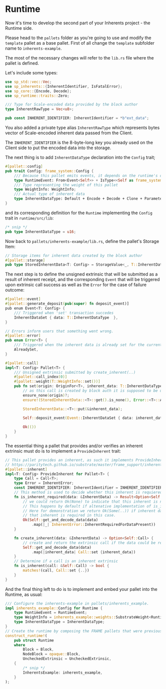 # Runtime
Now it's time to develop the second part of your Inherents project - the Runtime side.

Please head to the ```pallets``` folder as you're going to use and modify the ```template``` pallet
as a base pallet.
First of all change the ```template``` subfolder name to ```inherents-example```.

The most of the necessary changes will refer to the ```lib.rs``` file where the pallet is defined.

Let's include some types:
```rust title=pallets/inherents-example/lib.rs
use sp_std::vec::Vec;
use sp_inherents::{InherentIdentifier, IsFatalError};
use sp_core::{Encode, Decode};
use sp_runtime::traits::Zero;

/// Type for Scale-encoded data provided by the block author
type InherentRawType = Vec<u8>;

pub const INHERENT_IDENTIFIER: InherentIdentifier = *b"ext_data";
```
You also added a private type alias ```InherentRawType``` which represents bytes vector of Scale-encoded inherent data passed from the Client.

The ```INHERENT_IDENTIFIER``` is the 8-byte-long key you already used on the Client side to put the encoded data into the storage.

The next thing is to add ```InherentDataType``` declaration into the ```Config``` trait;
```rust title=pallets/inherents-example/lib.rs
#[pallet::config]
pub trait Config: frame_system::Config {
	/// Because this pallet emits events, it depends on the runtime's definition of an event.
	type RuntimeEvent: From<Event<Self>> + IsType<<Self as frame_system::Config>::RuntimeEvent>;
	/// Type representing the weight of this pallet
	type WeightInfo: WeightInfo;
	/// Actual type of inherent data
	type InherentDataType: Default + Encode + Decode + Clone + Parameter + Member + MaxEncodedLen;
}
```
and its corresponding definition for the ```Runtime``` implementing the ```Config``` trait in ```runtime/src/lib```:
```rust title=runtime/src/lib.rs
/* snip */
pub type InherentDataType = u16;
```
Now back to ```pallets/inherents-example/lib.rs```, define the pallet's Storage Item:
```rust title=pallets/inherents-example/lib.rs
// Storage items for inherent data created by the block author
#[pallet::storage]
pub type StoredInherentData<T: Config> = StorageValue<_, T::InherentDataType, OptionQuery>;
```
The next step is to define the unsigned extrinsic that will be submitted as a result of inherent receipt, and the corresponding ```Event``` that will be triggered upon extrinsic call success as well as the ```Error``` for the case of failure outcome:
```rust title=pallets/inherents-example/lib.rs
#[pallet::event]
#[pallet::generate_deposit(pub(super) fn deposit_event)]
pub enum Event<T: Config> {
	/// Triggered when 'set' transaction succedes
	InherentDataSet { data: T::InherentDataType  },
}

// Errors inform users that something went wrong.
#[pallet::error]
pub enum Error<T> {
	/// Triggered when the inherent data is already set for the current block
	AlreadySet,
}

#[pallet::call]
impl<T: Config> Pallet<T> {
	/// Unsigned extrinsic submitted by create_inherent(..) 
	#[pallet::call_index(0)]
	#[pallet::weight(T::WeightInfo::set())]
	pub fn set(origin: OriginFor<T>, inherent_data: T::InherentDataType) -> DispatchResult {
		// as this call is created by block auth it is supposed to be unsigned
		ensure_none(origin)?;
		ensure!(StoredInherentData::<T>::get().is_none(), Error::<T>::AlreadySet);

		StoredInherentData::<T>::put(&inherent_data);
		
		Self::deposit_event(Event::InherentDataSet { data: inherent_data });

		Ok(())
	}
}
```

The essential thing a pallet that provides and/or verifies an inherent extrinsic must do is to implement a ```ProvideInherent``` trait:
```rust title=pallets/inherents-example/lib.rs
// This pallet provides an inherent, as such it implements ProvideInherent trait
// https://paritytech.github.io/substrate/master/frame_support/inherent/trait.ProvideInherent.html
#[pallet::inherent]
impl<T: Config> ProvideInherent for Pallet<T> {
	type Call = Call<T>;
	type Error = InherentError;
	const INHERENT_IDENTIFIER: InherentIdentifier = INHERENT_IDENTIFIER;
	// This method is used to decide whether this inherent is requiered for the block to be accepted
	fn is_inherent_required(data: &InherentData) -> Result<Option<Self::Error>, Self::Error> {
		// we could return Ok(None) to indicate that this inherent is not required. 
		// This happens by default if altenative implementation of is_inherent_required is provided
		// Here for demonstration we return Ok(Some(..)) if inherent data is present and successfully decoded, expecting
		// that inherent is required in this case.
		Ok(Self::get_and_decode_data(data)
			.map(|_| InherentError::InherentRequiredForDataPresent))
	}

	fn create_inherent(data: &InherentData) -> Option<Self::Call> {
		// create and return the extrinsic call if the data could be read and decoded
		Self::get_and_decode_data(data)
			.map(|inherent_data| Call::set {inherent_data})
	}
	// Determine if a call is an inherent extrinsic
	fn is_inherent(call: &Self::Call) -> bool {
		matches!(call, Call::set {..})
	}
}
```

And the final thing left to do is to implement and embed your pallet into the Runtime, as usual:
```rust title=runtime/src/lib.rs
/// Configure the inherents-example in pallets/inherents_example.
impl inherents_example::Config for Runtime {
	type RuntimeEvent = RuntimeEvent;
	type WeightInfo = inherents_example::weights::SubstrateWeight<Runtime>;
	type InherentDataType = InherentDataType;
}
// Create the runtime by composing the FRAME pallets that were previously configured.
construct_runtime!(
	pub struct Runtime
	where
		Block = Block,
		NodeBlock = opaque::Block,
		UncheckedExtrinsic = UncheckedExtrinsic,
	{
        /* snip */
		InherentsExample: inherents_example,
	}
);

```
